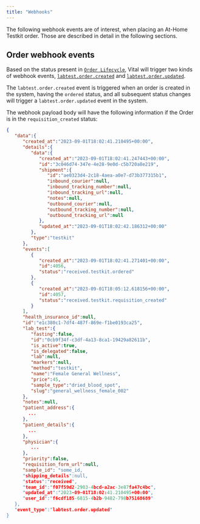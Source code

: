 ```yaml
---
title: "Webhooks"
---
```


The following webhook events are of interest, when placing an At-Home Testkit order. Those are
described in detail in the following sections.

## Order webhook events

Based on the status present in [`Order Lifecycle`](/lab/testkit/order-lifecycle),
Vital will trigger two kinds of webhook events, [`labtest.order.created`](/event-catalog/labtest.order.created) and
[`labtest.order.updated`](/event-catalog/labtest.order.updated).

The `labtest.order.created` event is triggered when an order is created in the system,
having the `ordered` status, and all subsequent status changes will trigger a `labtest.order.updated` event in the system.

The webhook payload body will have the following information if the Order is in the `requisition_created` status:

```json Testkit Order Updated
{
   "data":{
      "created_at":"2023-09-01T18:02:41.210495+00:00",
      "details":{
         "data":{
            "created_at":"2023-09-01T18:02:41.247443+00:00",
            "id":"3c046d74-347e-4e28-9e0d-c5b720a8e219",
            "shipment":{
               "id":"ae0323d4-2c18-4aea-a0e7-d73b377315b1",
               "inbound_courier":null,
               "inbound_tracking_number":null,
               "inbound_tracking_url":null,
               "notes":null,
               "outbound_courier":null,
               "outbound_tracking_number":null,
               "outbound_tracking_url":null
            },
            "updated_at":"2023-09-01T18:02:42.186312+00:00"
         },
         "type":"testkit"
      },
      "events":[
         {
            "created_at":"2023-09-01T18:02:41.271401+00:00",
            "id":4056,
            "status":"received.testkit.ordered"
         },
         {
            "created_at":"2023-09-01T18:05:12.618156+00:00",
            "id":4057,
            "status":"received.testkit.requisition_created"
         }
      ],
      "health_insurance_id":null,
      "id":"e1c380c1-7df4-487f-869e-f1be0193ca25",
      "lab_test":{
         "fasting":false,
         "id":"0cb9f34f-c3df-4a13-8ca1-19429a82611b",
         "is_active":true,
         "is_delegated":false,
         "lab":null,
         "markers":null,
         "method":"testkit",
         "name":"Female General Wellness",
         "price":45,
         "sample_type":"dried_blood_spot",
         "slug":"general_wellness_female_002"
      },
      "notes":null,
      "patient_address":{
        ...
      },
      "patient_details":{
        ...
      },
      "physician":{
         ...
      },
      "priority":false,
      "requisition_form_url":null,
      "sample_id": "some_id,
      "shipping_details":null,
      "status":"received",
      "team_id":"f07f59d2-2903-4bcd-a2ac-3e87fa47c4bc",
      "updated_at":"2023-09-01T18:02:41.210495+00:00",
      "user_id":"f6cdf185-6815-4b2b-9482-798b75168689"
   },
   "event_type":"labtest.order.updated"
}
```